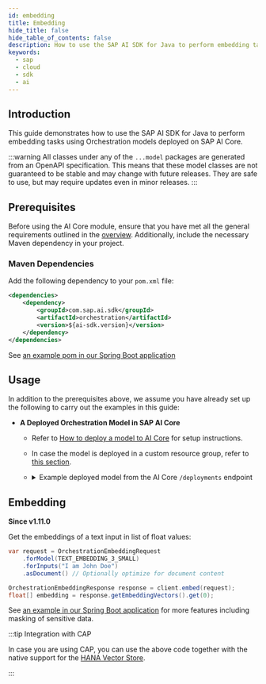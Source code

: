 ```yaml
---
id: embedding
title: Embedding
hide_title: false
hide_table_of_contents: false
description: How to use the SAP AI SDK for Java to perform embedding tasks using Orchestration models deployed on SAP AI Core.
keywords:
  - sap
  - cloud
  - sdk
  - ai
---
```


## Introduction

This guide demonstrates how to use the SAP AI SDK for Java to perform embedding tasks using Orchestration models deployed on SAP AI Core.

:::warning
All classes under any of the `...model` packages are generated from an OpenAPI specification.
This means that these model classes are not guaranteed to be stable and may change with future releases.
They are safe to use, but may require updates even in minor releases.
:::

## Prerequisites

Before using the AI Core module, ensure that you have met all the general requirements outlined in the [overview](../overview-cloud-sdk-for-ai-java#general-requirements).
Additionally, include the necessary Maven dependency in your project.

### Maven Dependencies

Add the following dependency to your `pom.xml` file:

```xml
<dependencies>
    <dependency>
        <groupId>com.sap.ai.sdk</groupId>
        <artifactId>orchestration</artifactId>
        <version>${ai-sdk.version}</version>
    </dependency>
</dependencies>
```

See [an example pom in our Spring Boot application](https://github.com/SAP/ai-sdk-java/tree/main/sample-code/spring-app/pom.xml)

## Usage

In addition to the prerequisites above, we assume you have already set up the following to carry out the examples in this guide:

<!-- prettier-ignore-start-->

- **A Deployed Orchestration Model in SAP AI Core**

  - Refer
    to [How to deploy a model to AI Core](https://help.sap.com/docs/sap-ai-core/sap-ai-core-service-guide/create-deployment-for-orchestration)
    for setup instructions.
  - In case the model is deployed in a custom resource group, refer to [this section](chat-completion#create-a-client-and-choose-an-llm).
  - <details>
    <summary>Example deployed model from the AI Core <code>/deployments</code> endpoint</summary>

    ```json
    {
      "id": "d123456abcdefg",
      "deploymentUrl": "https://api.ai.intprod-eu12.eu-central-1.aws.ml.hana.ondemand.com/v2/inference/deployments/d123456abcdefg",
      "configurationId": "12345-123-123-123-123456abcdefg",
      "configurationName": "orchestration",
      "scenarioId": "orchestration",
      "status": "RUNNING",
      "statusMessage": null,
      "targetStatus": "RUNNING",
      "lastOperation": "CREATE",
      "latestRunningConfigurationId": "12345-123-123-123-123456abcdefg",
      "ttl": null,
      "createdAt": "2024-08-05T16:17:29Z",
      "modifiedAt": "2024-08-06T06:32:50Z",
      "submissionTime": "2024-08-05T16:17:40Z",
      "startTime": "2024-08-05T16:18:41Z",
      "completionTime": null
    }
    ```

    </details>

<!-- prettier-ignore-end-->

## Embedding

**Since v1.11.0**

Get the embeddings of a text input in list of float values:

```java
var request = OrchestrationEmbeddingRequest
    .forModel(TEXT_EMBEDDING_3_SMALL)
    .forInputs("I am John Doe")
    .asDocument() // Optionally optimize for document content

OrchestrationEmbeddingResponse response = client.embed(request);
float[] embedding = response.getEmbeddingVectors().get(0);
```

See [an example in our Spring Boot application](https://github.com/SAP/ai-sdk-java/tree/main/sample-code/spring-app/src/main/java/com/sap/ai/sdk/app/services/OrchestrationService.java) for more features including masking of sensitive data.

:::tip Integration with CAP

In case you are using CAP, you can use the above code together with the native support for the [HANA Vector Store](https://cap.cloud.sap/docs/guides/databases-hana#vector-embeddings).

:::

